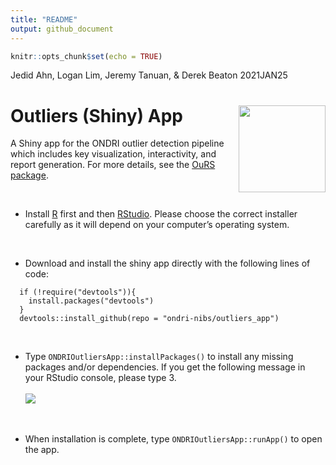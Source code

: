 ```yaml
---
title: "README"
output: github_document
---
```


```r
knitr::opts_chunk$set(echo = TRUE)
```


Jedid Ahn, Logan Lim, Jeremy Tanuan, & Derek Beaton 2021JAN25

# Outliers (Shiny) App <img src='etc/logo.png' align="right" height="139"/>

A Shiny app for the ONDRI outlier detection pipeline which includes key visualization, interactivity, and report generation. 
For more details, see the [OuRS package](https://github.com/derekbeaton/OuRS).

<br>

* Install [R](https://cran.r-project.org/) first and then [RStudio](https://rstudio.com/products/rstudio/download/). Please choose the correct installer carefully as it will depend on your computer's operating system.

<br>

* Download and install the shiny app directly with the following lines of code:
```
  if (!require("devtools")){
    install.packages("devtools")
  }
  devtools::install_github(repo = "ondri-nibs/outliers_app")
```

<br>

* Type ```ONDRIOutliersApp::installPackages()``` to install any missing packages and/or dependencies.
If you get the following message in your RStudio console, please type 3.
<br><br>
<img src='etc/package-update.png'>

<br>

* When installation is complete, type ```ONDRIOutliersApp::runApp()``` to open the app.